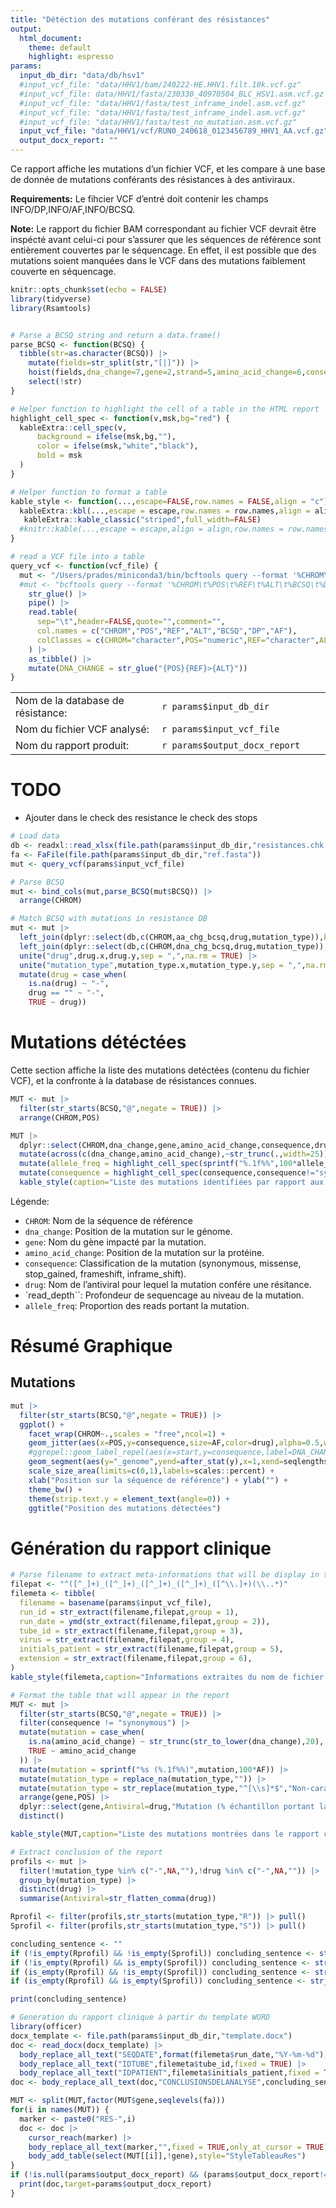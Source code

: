 ```yaml
---
title: "Détéction des mutations conférant des résistances"
output:
  html_document: 
    theme: default
    highlight: espresso
params:
  input_db_dir: "data/db/hsv1"
  #input_vcf_file: "data/HHV1/bam/240222-HE.HHV1.filt.10k.vcf.gz"
  #input_vcf_file: data/HHV1/fasta/230330_40970504_BLC_HSV1.asm.vcf.gz
  #input_vcf_file: "data/HHV1/fasta/test_inframe_indel.asm.vcf.gz"
  #input_vcf_file: "data/HHV1/fasta/test_inframe_indel.asm.vcf.gz"
  #input_vcf_file: "data/HHV1/fasta/test_no_mutation.asm.vcf.gz"
  input_vcf_file: "data/HHV1/vcf/RUN0_240618_0123456789_HHV1_AA.vcf.gz"
  output_docx_report: ""
---
```




Ce rapport affiche les mutations d'un fichier VCF, et les compare à une base de 
donnée de mutations conférants des résistances à des antiviraux.

**Requirements:** Le fihcier VCF d'entré doit contenir les champs INFO/DP,INFO/AF,INFO/BCSQ.

**Note:** Le rapport du fichier BAM correspondant au fichier VCF devrait être inspécté avant celui-ci pour s'assurer que les séquences de référence sont entièrement couvertes par le séquencage. En effet, il est possible que des mutations soient manquées dans le VCF dans des mutations faiblement couverte en séquencage.

 
```r
knitr::opts_chunk$set(echo = FALSE)
library(tidyverse)
library(Rsamtools)


# Parse a BCSQ string and return a data.frame()
parse_BCSQ <- function(BCSQ) {
  tibble(str=as.character(BCSQ)) |>
    mutate(fields=str_split(str,"[|]")) |>
    hoist(fields,dna_change=7,gene=2,strand=5,amino_acid_change=6,consequence=1,transcript=3,biotype=4,.ptype = character()) |>
    select(!str)
}

# Helper function to highlight the cell of a table in the HTML report
highlight_cell_spec <- function(v,msk,bg="red") {
  kableExtra::cell_spec(v,
      background = ifelse(msk,bg,""),
      color = ifelse(msk,"white","black"),
      bold = msk
  )
}

# Helper function to format a table
kable_style <- function(...,escape=FALSE,row.names = FALSE,align = "c") {
  kableExtra::kbl(...,escape = escape,row.names = row.names,align = align) |>
   kableExtra::kable_classic("striped",full_width=FALSE)
  #knitr::kable(...,escape = escape,align = align,row.names = row.names)
}

# read a VCF file into a table
query_vcf <- function(vcf_file) {
  mut <- "/Users/prados/miniconda3/bin/bcftools query --format '%CHROM\t%POS\t%REF\t%ALT\t%BCSQ\t%DP\t%AF\n' '{vcf_file}'" |>
  #mut <- "bcftools query --format '%CHROM\t%POS\t%REF\t%ALT\t%BCSQ\t%DP\t%AF\n' '{vcf_file}'" |>
    str_glue() |>
    pipe() |>
    read.table(
      sep="\t",header=FALSE,quote="",comment="",
      col.names = c("CHROM","POS","REF","ALT","BCSQ","DP","AF"),
      colClasses = c(CHROM="character",POS="numeric",REF="character",ALT="character",BCSQ="character",DP="numeric",AF="numeric")
    ) |>
    as_tibble() |>
    mutate(DNA_CHANGE = str_glue("{POS}{REF}>{ALT}"))
}
```

|                                   |                                         |
|-----------------------------------|-----------------------------------------|
| Nom de la database de résistance: | ``r params$input_db_dir``               |
| Nom du fichier VCF analysé:       | ``r params$input_vcf_file``             |
| Nom du rapport produit:           | ``r params$output_docx_report``         |

# TODO

 - Ajouter dans le check des resistance le check des stops

```r
# Load data
db <- readxl::read_xlsx(file.path(params$input_db_dir,"resistances.chk.xlsx"))
fa <- FaFile(file.path(params$input_db_dir,"ref.fasta"))
mut <- query_vcf(params$input_vcf_file)

# Parse BCSQ
mut <- bind_cols(mut,parse_BCSQ(mut$BCSQ)) |>
  arrange(CHROM)

# Match BCSQ with mutations in resistance DB
mut <- mut |>
  left_join(dplyr::select(db,c(CHROM,aa_chg_bcsq,drug,mutation_type)),by=c("CHROM","amino_acid_change"="aa_chg_bcsq")) |>
  left_join(dplyr::select(db,c(CHROM,dna_chg_bcsq,drug,mutation_type)),by=c("CHROM","dna_change"="dna_chg_bcsq")) |>
  unite("drug",drug.x,drug.y,sep = ",",na.rm = TRUE) |>
  unite("mutation_type",mutation_type.x,mutation_type.y,sep = ",",na.rm = TRUE) |>
  mutate(drug = case_when(
    is.na(drug) ~ "-",
    drug == "" ~ "-",
    TRUE ~ drug))
```










# Mutations détéctées

Cette section affiche la liste des mutations detéctées (contenu du fichier VCF),
et la confronte à la database de résistances connues.

```r
MUT <- mut |> 
  filter(str_starts(BCSQ,"@",negate = TRUE)) |>
  arrange(CHROM,POS)

MUT |>
  dplyr::select(CHROM,dna_change,gene,amino_acid_change,consequence,drug,mutation_type,read_depth=DP,allele_freq=AF) |>
  mutate(across(c(dna_change,amino_acid_change),~str_trunc(.,width=25))) |>
  mutate(allele_freq = highlight_cell_spec(sprintf("%.1f%%",100*allele_freq),allele_freq<0.5,bg="#2E8B57")) |>
  mutate(consequence = highlight_cell_spec(consequence,consequence!="synonymous")) |>
  kable_style(caption="Liste des mutations identifiées par rapport aux références")
```

Légende:

 - `CHROM`: Nom de la séquence de référence
 - `dna_change`: Position de la mutation sur le génome.
 - `gene`: Nom du gène impacté par la mutation.
 - `amino_acid_change`: Position de la mutation sur la protéine.
 - `consequence`: Classification de la mutation (synonymous, missense, stop_gained, frameshift, inframe_shift).
 - `drug`: Nom de l'antiviral pour lequel la mutation confére une résitance.
 - `read_depth``: Profondeur de sequencage au niveau de la mutation.
 - `allele_freq`: Proportion des reads portant la mutation.


# Résumé Graphique {.tabset}

## Mutations

```r
mut |>
  filter(str_starts(BCSQ,"@",negate = TRUE)) |>
  ggplot() + 
    facet_wrap(CHROM~.,scales = "free",ncol=1) +
    geom_jitter(aes(x=POS,y=consequence,size=AF,color=drug),alpha=0.5,width = 0,height=0.3) +
    #ggrepel::geom_label_repel(aes(x=start,y=consequence,label=DNA_CHANGE),size=2) +
    geom_segment(aes(y="_genome",yend=after_stat(y),x=1,xend=seqlengths),data=as.data.frame(seqinfo(fa)) |> rownames_to_column("CHROM")) +
    scale_size_area(limits=c(0,1),labels=scales::percent) + 
    xlab("Position sur la séquence de référence") + ylab("") +
    theme_bw() +
    theme(strip.text.y = element_text(angle=0)) +
    ggtitle("Position des mutations détectées")
```





# Génération du rapport clinique


```r
# Parse filename to extract meta-informations that will be display in the report
filepat <- "^([^_]+)_([^_]+)_([^_]+)_([^_]+)_([^\\.]+)(\\..*)"
filemeta <- tibble(
  filename = basename(params$input_vcf_file),
  run_id = str_extract(filename,filepat,group = 1),
  run_date = ymd(str_extract(filename,filepat,group = 2)),
  tube_id = str_extract(filename,filepat,group = 3),
  virus = str_extract(filename,filepat,group = 4),
  initials_patient = str_extract(filename,filepat,group = 5),
  extension = str_extract(filename,filepat,group = 6),
)
kable_style(filemeta,caption="Informations extraites du nom de fichier et qui apparaissent dans le rapport clinique")
```


```r
# Format the table that will appear in the report
MUT <- mut |> 
  filter(str_starts(BCSQ,"@",negate = TRUE)) |>
  filter(consequence != "synonymous") |>
  mutate(mutation = case_when(
    is.na(amino_acid_change) ~ str_trunc(str_to_lower(dna_change),20),
    TRUE ~ amino_acid_change
  )) |>
  mutate(mutation = sprintf("%s (%.1f%%)",mutation,100*AF)) |>
  mutate(mutation_type = replace_na(mutation_type,"")) |>
  mutate(mutation_type = str_replace(mutation_type,"^[\\s]*$","Non-caractérisée")) |>
  arrange(gene,POS) |>
  dplyr::select(gene,Antiviral=drug,"Mutation (% échantillon portant la mutation)"=mutation,"Type de mutation"=mutation_type) |>
  distinct()

kable_style(MUT,caption="Liste des mutations montrées dans le rapport clinique")
```




```r
# Extract conclusion of the report
profils <- mut |> 
  filter(!mutation_type %in% c("-",NA,""),!drug %in% c("-",NA,"")) |> 
  group_by(mutation_type) |> 
  distinct(drug) |>
  summarise(Antiviral=str_flatten_comma(drug))

Rprofil <- filter(profils,str_starts(mutation_type,"R")) |> pull()
Sprofil <- filter(profils,str_starts(mutation_type,"S")) |> pull()

concluding_sentence <- ""
if (!is_empty(Rprofil) && !is_empty(Sprofil)) concluding_sentence <- str_glue("Le virus est probablement résistant à: {Rprofil}; et suceptible à: {Sprofil}.")
if (!is_empty(Rprofil) && is_empty(Sprofil)) concluding_sentence <- str_glue("Le virus est probablement résistant à: {Rprofil}.")
if (is_empty(Rprofil) && !is_empty(Sprofil)) concluding_sentence <- str_glue("Le virus est probablement suceptible à: {Sprofil}.")
if (is_empty(Rprofil) && is_empty(Sprofil)) concluding_sentence <- str_glue("Aucun profil de résistance reconnu.")

print(concluding_sentence)
```


```r
# Generation du rapport clinique à partir du template WORD
library(officer)
docx_template <- file.path(params$input_db_dir,"template.docx")
doc <- read_docx(docx_template) |>
  body_replace_all_text("SEQDATE",format(filemeta$run_date,"%Y-%m-%d"),fixed = TRUE) |>
  body_replace_all_text("IDTUBE",filemeta$tube_id,fixed = TRUE) |>
  body_replace_all_text("IDPATIENT",filemeta$initials_patient,fixed = TRUE)
doc <- body_replace_all_text(doc,"CONCLUSIONSDELANALYSE",concluding_sentence, fixed = TRUE)

MUT <- split(MUT,factor(MUT$gene,seqlevels(fa)))
for(i in names(MUT)) {
  marker <- paste0("RES-",i)
  doc <- doc |>
    cursor_reach(marker) |>
    body_replace_all_text(marker,"",fixed = TRUE,only_at_cursor = TRUE) |>
    body_add_table(select(MUT[[i]],!gene),style="StyleTableauRes")
}
if (!is.null(params$output_docx_report) && (params$output_docx_report!="")) {
  print(doc,target=params$output_docx_report)
}
```

